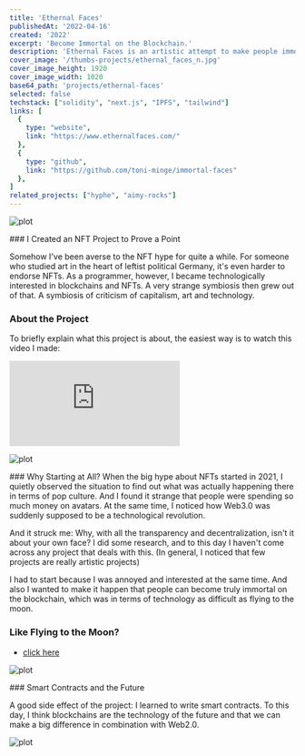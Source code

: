 ```yaml
---
title: 'Ethernal Faces'
publishedAt: '2022-04-16'
created: '2022'
excerpt: 'Become Immortal on the Blockchain.'
description: 'Ethernal Faces is an artistic attempt to make people immortal on the blockchain. It uses blockchain infrastructure, image compression techniques and pop cultural references to let people become an NFT themselves.'
cover_image: '/thumbs-projects/ethernal_faces_n.jpg'
cover_image_height: 1920
cover_image_width: 1020
base64_path: 'projects/ethernal-faces'
selected: false
techstack: ["solidity", "next.js", "IPFS", "tailwind"]
links: [
  {
    type: "website",
    link: "https://www.ethernalfaces.com/"
  },
  {
    type: "github",
    link: "https://github.com/toni-minge/immortal-faces"
  },
]
related_projects: ["hyphe", "aimy-rocks"]
---
```


![plot](/projects/ethernal-faces/06-symbol.jpg)

<section className="project-section">
  ### I Created an NFT Project to Prove a Point

  Somehow I've been averse to the NFT hype for quite a while. For someone who studied art in the heart of leftist political Germany, it's even harder to endorse NFTs. As a programmer, however, I became technologically interested in blockchains and NFTs. A very strange symbiosis then grew out of that. A symbiosis of criticism of capitalism, art and technology.
  ### About the Project

  To briefly explain what this project is about, the easiest way is to watch this video I made:

  <div className="youtube-embed">
    <iframe src="https://www.youtube.com/embed/xsM1hhj4rC8" title="YouTube video player" frameborder="0" allow="accelerometer; autoplay; clipboard-write; encrypted-media; gyroscope; picture-in-picture; web-share" allowfullscreen></iframe>
  </div>

</section>

![plot](/projects/ethernal-faces/03-symbol.jpg)

<section className="project-section">
  ### Why Starting at All?
  When the big hype about NFTs started in 2021, I quietly observed the situation to find out what was actually happening there in terms of pop culture. And I found it strange that people were spending so much money on avatars. At the same time, I noticed how Web3.0 was suddenly supposed to be a technological revolution.

  And it struck me: Why, with all the transparency and decentralization, isn't it about your own face? I did some research, and to this day I haven't come across any project that deals with this. (In general, I noticed that few projects are really artistic projects)

  I had to start because I was annoyed and interested at the same time. And also I wanted to make it happen that people can become truly immortal on the blockchain, which was in terms of technology as difficult as flying to the moon.

  ### Like Flying to the Moon?

  - [click here](/blog/how-to-make-people-immortal-with-code)

</section>

![plot](/projects/ethernal-faces/04-symbol.jpg)

<section className="project-section">
  ### Smart Contracts and the Future

  A good side effect of the project: I learned to write smart contracts. To this day, I think blockchains are the technology of the future and that we can make a big difference in combination with Web2.0.

</section>

![plot](/projects/ethernal-faces/05-dev.jpg "Me, having fun developing Ethernal Faces./1920/1920")
